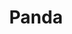 ---
slug: panda
link: /projects/panda/
category: 'projects'
title: Panda
publicData: Sep 11th 2020
pagesCount: 7
pages: 
        - page:
            - image: test
            - title: Главная,
        - page:
            - image: test
            - title: График,
        - page:
            - image: test
            - title: Опросник,
        - page:
            - image: test
            - title: Инфо,
        - page:
            - image: test
            - title: Результат,
        - page:
            - image: test
            - title: Инфо,
        - page:
            - image: test
            - title: Инфо2
sortIdx: 80
---